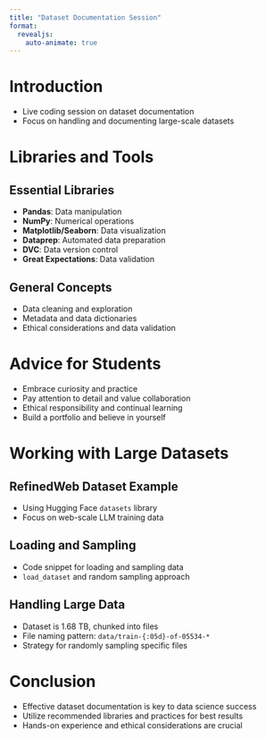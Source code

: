 ```yaml
---
title: "Dataset Documentation Session"
format: 
  revealjs: 
    auto-animate: true
---
```


# Introduction

- Live coding session on dataset documentation
- Focus on handling and documenting large-scale datasets

# Libraries and Tools

## Essential Libraries

- **Pandas**: Data manipulation
- **NumPy**: Numerical operations
- **Matplotlib/Seaborn**: Data visualization
- **Dataprep**: Automated data preparation
- **DVC**: Data version control
- **Great Expectations**: Data validation

## General Concepts

- Data cleaning and exploration
- Metadata and data dictionaries
- Ethical considerations and data validation

# Advice for Students

- Embrace curiosity and practice
- Pay attention to detail and value collaboration
- Ethical responsibility and continual learning
- Build a portfolio and believe in yourself

# Working with Large Datasets

## RefinedWeb Dataset Example

- Using Hugging Face `datasets` library
- Focus on web-scale LLM training data

## Loading and Sampling

- Code snippet for loading and sampling data
- `load_dataset` and random sampling approach

## Handling Large Data

- Dataset is 1.68 TB, chunked into files
- File naming pattern: `data/train-{:05d}-of-05534-*`
- Strategy for randomly sampling specific files

# Conclusion

- Effective dataset documentation is key to data science success
- Utilize recommended libraries and practices for best results
- Hands-on experience and ethical considerations are crucial